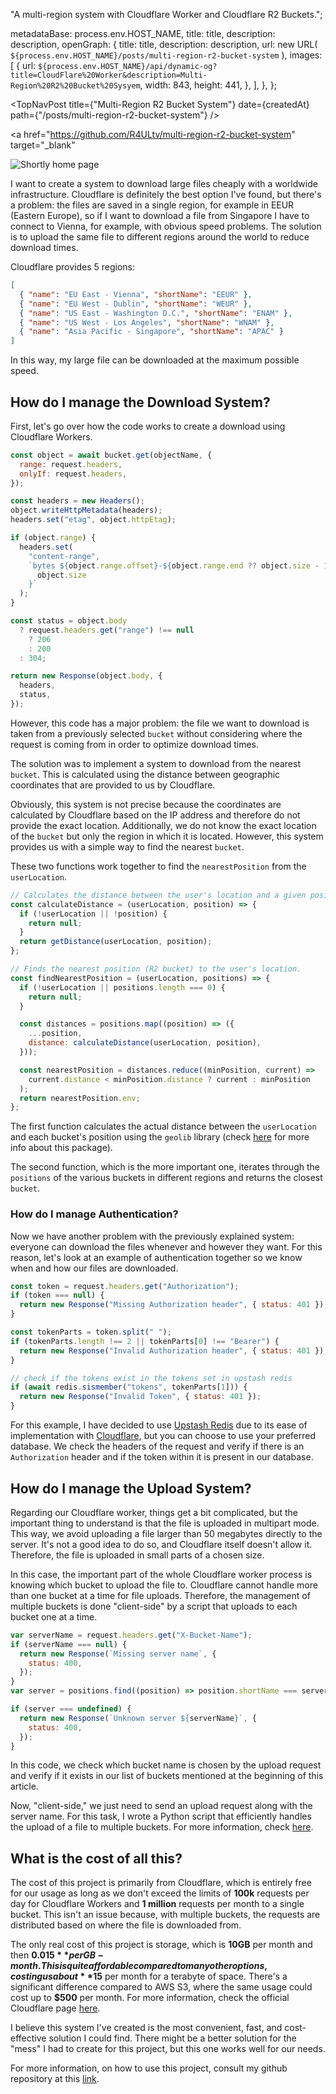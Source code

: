 
  "A multi-region system with Cloudflare Worker and Cloudflare R2 Buckets.";

  metadataBase: process.env.HOST_NAME,
  title: title,
  description: description,
  openGraph: {
    title: title,
    description: description,
    url: new URL(
      `${process.env.HOST_NAME}/posts/multi-region-r2-bucket-system`
    ),
    images: [
      {
        url: `${process.env.HOST_NAME}/api/dynamic-og?title=CloudFlare%20Worker&description=Multi-Region%20R2%20Bucket%20Sysyem`,
        width: 843,
        height: 441,
      },
    ],
  },
};

<TopNavPost
  title={"Multi-Region R2 Bucket System"}
  date={createdAt}
  path={"/posts/multi-region-r2-bucket-system"}
/>

<a
  href="https://github.com/R4ULtv/multi-region-r2-bucket-system"
  target="_blank"
>
  <Image
    src={home}
    width={720}
    quality={100}
    placeholder="blur"
    alt="Shortly home page"
  />
</a>

I want to create a system to download large files cheaply with a worldwide infrastructure.
Cloudflare is definitely the best option I've found, but there's a problem: the files are saved in a single region, for example in EEUR (Eastern Europe), so if I want to download a file from Singapore I have to connect to Vienna, for example, with obvious speed problems.
The solution is to upload the same file to different regions around the world to reduce download times.

Cloudflare provides 5 regions:

```json
[
  { "name": "EU East - Vienna", "shortName": "EEUR" },
  { "name": "EU West - Dublin", "shortName": "WEUR" },
  { "name": "US East - Washington D.C.", "shortName": "ENAM" },
  { "name": "US West - Los Angeles", "shortName": "WNAM" },
  { "name": "Asia Pacific - Singapore", "shortName": "APAC" }
]
```

In this way, my large file can be downloaded at the maximum possible speed.

## How do I manage the Download System?

First, let's go over how the code works to create a download using Cloudflare Workers.

```js
const object = await bucket.get(objectName, {
  range: request.headers,
  onlyIf: request.headers,
});

const headers = new Headers();
object.writeHttpMetadata(headers);
headers.set("etag", object.httpEtag);

if (object.range) {
  headers.set(
    "content-range",
    `bytes ${object.range.offset}-${object.range.end ?? object.size - 1}/${
      object.size
    }`
  );
}

const status = object.body
  ? request.headers.get("range") !== null
    ? 206
    : 200
  : 304;

return new Response(object.body, {
  headers,
  status,
});
```

However, this code has a major problem: the file we want to download is taken from a previously selected `bucket` without considering where the request is coming from in order to optimize download times.

The solution was to implement a system to download from the nearest `bucket`.
This is calculated using the distance between geographic coordinates that are provided to us by Cloudflare.

Obviously, this system is not precise because the coordinates are calculated by Cloudflare based on the IP address and therefore do not provide the exact location.
Additionally, we do not know the exact location of the `bucket` but only the region in which it is located.
However, this system provides us with a simple way to find the nearest `bucket`.

These two functions work together to find the `nearestPosition` from the `userLocation`.

```js
// Calculates the distance between the user's location and a given position.
const calculateDistance = (userLocation, position) => {
  if (!userLocation || !position) {
    return null;
  }
  return getDistance(userLocation, position);
};

// Finds the nearest position (R2 bucket) to the user's location.
const findNearestPosition = (userLocation, positions) => {
  if (!userLocation || positions.length === 0) {
    return null;
  }

  const distances = positions.map((position) => ({
    ...position,
    distance: calculateDistance(userLocation, position),
  }));

  const nearestPosition = distances.reduce((minPosition, current) =>
    current.distance < minPosition.distance ? current : minPosition
  );
  return nearestPosition.env;
};
```

The first function calculates the actual distance between the `userLocation` and each bucket's position using the `geolib` library (check [here](https://www.npmjs.com/package/geolib) for more info about this package).

The second function, which is the more important one, iterates through the `positions` of the various buckets in different regions and returns the closest `bucket`.

### How do I manage Authentication?

Now we have another problem with the previously explained system: everyone can download the files whenever and however they want.
For this reason, let's look at an example of authentication together so we know when and how our files are downloaded.

```js
const token = request.headers.get("Authorization");
if (token === null) {
  return new Response("Missing Authorization header", { status: 401 });
}

const tokenParts = token.split(" ");
if (tokenParts.length !== 2 || tokenParts[0] !== "Bearer") {
  return new Response("Invalid Authorization header", { status: 401 });
}

// check if the tokens exist in the tokens set in upstash redis
if (await redis.sismember("tokens", tokenParts[1])) {
  return new Response("Invalid Token", { status: 401 });
}
```

For this example, I have decided to use [Upstash Redis](https://upstash.com) due to its ease of implementation with [Cloudflare](https://www.cloudflare.com), but you can choose to use your preferred database.
We check the headers of the request and verify if there is an `Authorization` header and if the token within it is present in our database.

## How do I manage the Upload System?

Regarding our Cloudflare worker, things get a bit complicated, but the important thing to understand is that the file is uploaded in multipart mode.
This way, we avoid uploading a file larger than 50 megabytes directly to the server.
It's not a good idea to do so, and Cloudflare itself doesn't allow it.
Therefore, the file is uploaded in small parts of a chosen size.

In this case, the important part of the whole Cloudflare worker process is knowing which bucket to upload the file to.
Cloudflare cannot handle more than one bucket at a time for file uploads.
Therefore, the management of multiple buckets is done "client-side" by a script that uploads to each bucket one at a time.

```js
var serverName = request.headers.get("X-Bucket-Name");
if (serverName === null) {
  return new Response(`Missing server name`, {
    status: 400,
  });
}
var server = positions.find((position) => position.shortName === serverName);

if (server === undefined) {
  return new Response(`Unknown server ${serverName}`, {
    status: 400,
  });
}
```

In this code, we check which bucket name is chosen by the upload request and verify if it exists in our list of buckets mentioned at the beginning of this article.

Now, "client-side," we just need to send an upload request along with the server name.
For this task, I wrote a Python script that efficiently handles the upload of a file to multiple buckets. For more information, check [here](https://github.com/R4ULtv/multi-region-r2-bucket-system/blob/master/src/upload/README.md).

## What is the cost of all this?
The cost of this project is primarily from Cloudflare, which is entirely free for our usage as long as we don't exceed the limits of **100k** requests per day for Cloudflare Workers and **1 million** requests per month to a single bucket. 
This isn't an issue because, with multiple buckets, the requests are distributed based on where the file is downloaded from.

The only real cost of this project is storage, which is **10GB** per month and then **$0.015** per GB-month. 
This is quite affordable compared to many other options, costing us about **$15** per month for a terabyte of space.
There's a significant difference compared to AWS S3, where the same usage could cost up to **$500** per month. 
For more information, check the official Cloudflare page [here](https://r2-calculator.cloudflare.com/).

I believe this system I've created is the most convenient, fast, and cost-effective solution I could find. 
There might be a better solution for the "mess" I had to create for this project, but this one works well for our needs.

For more information, on how to use this project, consult my github repository at this [link](https://github.com/R4ULtv/multi-region-r2-bucket-system).